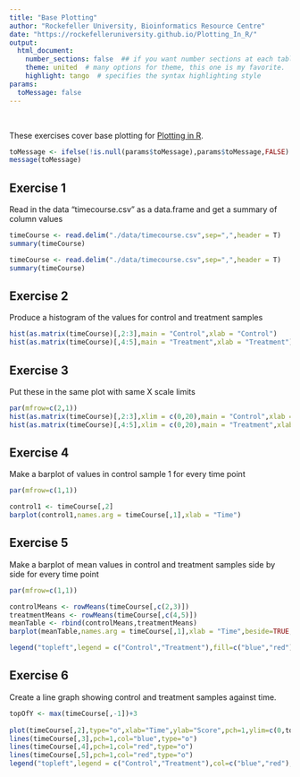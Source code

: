 ```yaml
---
title: "Base Plotting"
author: "Rockefeller University, Bioinformatics Resource Centre"
date: "https://rockefelleruniversity.github.io/Plotting_In_R/"
output: 
  html_document:
    number_sections: false  ## if you want number sections at each table header
    theme: united  # many options for theme, this one is my favorite.
    highlight: tango  # specifies the syntax highlighting style
params:
  toMessage: false
---
```


<p>&nbsp;</p>
These exercises cover base plotting for [Plotting in R](https://rockefelleruniversity.github.io/Plotting_In_R/). 

```r
toMessage <- ifelse(!is.null(params$toMessage),params$toMessage,FALSE)
message(toMessage)
```

## Exercise 1
Read in the data "timecourse.csv" as a data.frame and get a summary of column values

```r
timeCourse <- read.delim("./data/timecourse.csv",sep=",",header = T) 
summary(timeCourse)
```

```r
timeCourse <- read.delim("./data/timecourse.csv",sep=",",header = T) 
summary(timeCourse)
```

## Exercise 2
Produce a histogram of the values for control and treatment samples
```r
hist(as.matrix(timeCourse)[,2:3],main = "Control",xlab = "Control")
hist(as.matrix(timeCourse)[,4:5],main = "Treatment",xlab = "Treatment")
```

## Exercise 3
Put these in the same plot with same X scale limits
```r
par(mfrow=c(2,1))
hist(as.matrix(timeCourse)[,2:3],xlim = c(0,20),main = "Control",xlab = "Control")
hist(as.matrix(timeCourse)[,4:5],xlim = c(0,20),main = "Treatment",xlab = "Treatment")
```

## Exercise 4
Make a barplot of values in control sample 1 for every time point
```r
par(mfrow=c(1,1))

control1 <- timeCourse[,2]
barplot(control1,names.arg = timeCourse[,1],xlab = "Time")

```

## Exercise 5
Make a barplot of mean values in control and treatment samples side by side for every time point
```r
par(mfrow=c(1,1))

controlMeans <- rowMeans(timeCourse[,c(2,3)])
treatmentMeans <- rowMeans(timeCourse[,c(4,5)])
meanTable <- rbind(controlMeans,treatmentMeans)
barplot(meanTable,names.arg = timeCourse[,1],xlab = "Time",beside=TRUE,col=c("blue","red"))

legend("topleft",legend = c("Control","Treatment"),fill=c("blue","red"))

```

## Exercise 6
Create a line graph showing control and treatment samples against time.

```r
topOfY <- max(timeCourse[,-1])+3
 
plot(timeCourse[,2],type="o",xlab="Time",ylab="Score",pch=1,ylim=c(0,topOfY),col="blue") 
lines(timeCourse[,3],pch=1,col="blue",type="o") 
lines(timeCourse[,4],pch=1,col="red",type="o") 
lines(timeCourse[,5],pch=1,col="red",type="o") 
legend("topleft",legend = c("Control","Treatment"),col=c("blue","red"),lwd = 2)
```


